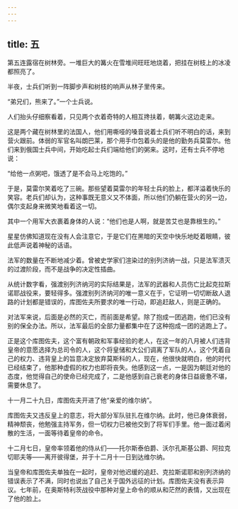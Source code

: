```yaml
---
---
---
```

title: 五
---



第五连露宿在树林旁。一堆巨大的篝火在雪堆间旺旺地烧着，把挂在树枝上的冰凌都照亮了。

半夜，士兵们听到一阵脚步声和树枝的响声从林子里传来。

“弟兄们，熊来了。”一个士兵说。

人们抬头仔细察看着，只见两个衣着奇特的人相互搀扶着，朝篝火这边走来。

这是两个藏在树林里的法国人，他们用嘶哑的嗓音说着士兵们听不明白的话，来到营火跟前。体弱的军官名叫朗巴莱，那个用手巾包着头的是他的勤务兵莫雷尔。他们来到俄国士兵中间，开始吃起士兵们端给他们的粥来。这时，还有士兵不停地说：

“给他一点粥吧，饿透了是不会马上吃饱的。”

于是，莫雷尔笑着吃了三碗。那些望着莫雷尔的年轻士兵的脸上，都洋溢着快乐的笑容。老兵们却认为，这种事既无意义又不体面，所以他们仍躺在营火的另一边，偶尔支起身来微笑地看着这一切。

其中一个用军大衣裹着身体的人说：“他们也是人啊，就是苦艾也是靠根生的。”

星星仿佛知道现在没有人会注意它，于是它们在黑暗的天空中快乐地眨着眼睛，彼此低声说着神秘的话语。

法军的数量在不断地减少着。曾被史学家们渲染过的别列济纳一战，只是法军溃灭的过渡阶段，而不是战争的决定性插曲。

从统计数字看，强渡别列济纳河的实际结果是，法军的武器和人员伤亡比起克拉斯诺耶战役来，要轻得多。强渡别列济纳河的唯一意义在于，它证明一切切断敌人退路的计划都是错误的，库图佐夫所要求的唯一行动，即追赶敌人，则是正确的。

对法军来说，后面是必然的灭亡，而前面是希望。除了抱成一团逃跑，他们已没有别的保全办法。所以，法军最后的全部力量都集中在了这种抱成一团的逃跑上了。

正是这个库图佐夫，这个富有朝政和军事经验的老人，在这一年的八月被人们违背皇帝的意愿选择为总司令的人，这个将皇储和大公们调离了军队的人，这个凭着自己的权力、违背皇上的旨意决定放弃莫斯科的人，现在，他很快就明白，他的时代已经结束了，他那种虚假的权力也即将丧失。他感到这一点，一是因为朝廷对他的态度，他觉得自己的使命已经完成了，二是他感到自己衰老的身体日益疲惫不堪，需要休息了。

十一月二十九日，库图佐夫开进了他“亲爱的维尔纳”。

库图佐夫又违反皇上的意志，将大部分军队驻扎在维尔纳。此时，他已身体衰弱，精神颓丧，他勉强主持军务，但一切权力已被他交到了将军们手里。他一面过着闲散的生活，一面等待着皇帝的命令。

十二月七日，皇帝率领着他的侍从们——托尔斯泰伯爵、沃尔孔斯基公爵、阿拉克切耶夫等——离开彼得堡，并于十二月十一日到达维尔纳。

当皇帝和库图佐夫单独在一起时，皇帝对他迟缓的追赶、克拉斯诺耶和别列济纳的错误表示了不满，同时也说出了自己关于国外远征的计划。库图佐夫没有表示异议。七年前，在奥斯特利茨战役中那种对皇上命令的顺从和茫然的表情，又出现在了他的脸上。